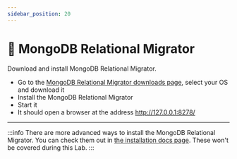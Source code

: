 ```yaml
---
sidebar_position: 20
---
```



# 👐 MongoDB Relational Migrator

Download and install MongoDB Relational Migrator. 

- Go to the [MongoDB Relational Migrator downloads page](https://www.mongodb.com/try/download/relational-migrator), select your OS and download it
- Install the MongoDB Relational Migrator 
- Start it 
- It should open a browser at the address http://127.0.0.1:8278/

<Screenshot url="https://www.mongodb.com/products/tools/relational-migrator" src="img/download-relational-migrator.png" alt="Screenshot of the download page for Relational Migrator" />

---

:::info
There are more advanced ways to install the MongoDB Relational Migrator. You can check them out in [the installation docs page](https://www.mongodb.com/docs/relational-migrator/installation/). These won't be covered during this Lab.
:::